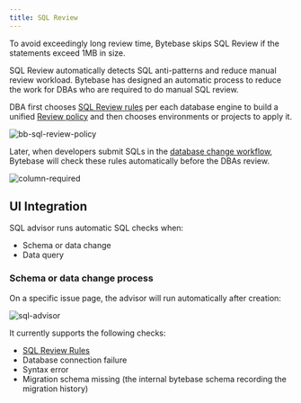 ```yaml
---
title: SQL Review
---
```


<Note>

To avoid exceedingly long review time, Bytebase skips SQL Review if the statements exceed 1MB in size.

</Note>

SQL Review automatically detects SQL anti-patterns and reduce manual review workload. Bytebase has designed an automatic process to reduce the work for DBAs who are required to do manual SQL review.

DBA first chooses [SQL Review rules](/sql-review/review-rules) per each database engine to build a unified [Review policy](/sql-review/review-policy) and then chooses environments or projects to apply it.

![bb-sql-review-policy](/content/docs/sql-review/bb-sql-review-policy.webp)

Later, when developers submit SQLs in the [database change workflow](/change-database/change-workflow/), Bytebase will check these rules automatically before the DBAs review.

![column-required](/content/docs/sql-review/schema-review-column-required.webp)

## UI Integration

<Card title="Tutorial: SQL Review with Bytebase GUI" icon="graduation-cap" href="/tutorials/sql-review-gui" horizontal />

SQL advisor runs automatic SQL checks when:

- Schema or data change
- Data query

### Schema or data change process

On a specific issue page, the advisor will run automatically after creation:

![sql-advisor](/content/docs/sql-review/schema-review-engine-mysql-use-innodb.webp)

It currently supports the following checks:

- [SQL Review Rules](/sql-review/review-policy)
- Database connection failure
- Syntax error
- Migration schema missing (the internal bytebase schema recording the migration history)
